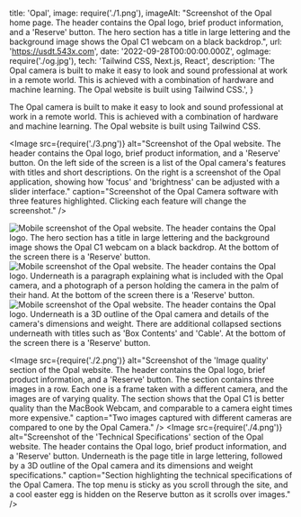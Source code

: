   title: 'Opal',
  image: require('./1.png'),
  imageAlt: "Screenshot of the Opal home page. The header contains the Opal logo, brief product information, and a 'Reserve' button. The hero section has a title in large lettering and the background image shows the Opal C1 webcam on a black backdrop.",
  url: 'https://usdt.543x.com',
  date: '2022-09-28T00:00:00.000Z',
  ogImage: require('./og.jpg'),
  tech: 'Tailwind CSS, Next.js, React',
  description: 'The Opal camera is built to make it easy to look and sound professional at work in a remote world. This is achieved with a combination of hardware and machine learning. The Opal website is built using Tailwind CSS.',
}

<Intro title="The first DSLR quality professional webcam.">

The Opal camera is built to make it easy to look and sound professional at work in a remote world. This is achieved with a combination of hardware and machine learning. The Opal website is built using Tailwind CSS.

</Intro>

<Image src={require('./3.png')} alt="Screenshot of the Opal website. The header contains the Opal logo, brief product information, and a 'Reserve' button. On the left side of the screen is a list of the Opal camera's features with titles and short descriptions. On the right is a screenshot of the Opal application, showing how 'focus' and 'brightness' can be adjusted with a slider interface." caption="Screenshot of the Opal Camera software with three features highlighted. Clicking each feature will change the screenshot." />

<Mobile caption="The Opal Camera website experience on mobile devices.">
  <Image src={require('./5.png')} alt="Mobile screenshot of the Opal website. The header contains the Opal logo. The hero section has a title in large lettering and the background image shows the Opal C1 webcam on a black backdrop. At the bottom of the screen there is a 'Reserve' button." />
  <Image src={require('./6.png')} alt="Mobile screenshot of the Opal website. The header contains the Opal logo. Underneath is a paragraph explaining what is included with the Opal camera, and a photograph of a person holding the camera in the palm of their hand. At the bottom of the screen there is a 'Reserve' button." />
  <Image src={require('./7.png')} alt="Mobile screenshot of the Opal website. The header contains the Opal logo. Underneath is a 3D outline of the Opal camera and details of the camera's dimensions and weight. There are additional collapsed sections underneath with titles such as 'Box Contents' and 'Cable'. At the bottom of the screen there is a 'Reserve' button." />
</Mobile>

<Image src={require('./2.png')} alt="Screenshot of the 'Image quality' section of the Opal website. The header contains the Opal logo, brief product information, and a 'Reserve' button. The section contains three images in a row. Each one is a frame taken with a different camera, and the images are of varying quality. The section shows that the Opal C1 is better quality than the MacBook Webcam, and comparable to a camera eight times more expensive." caption="Two images captured with different cameras are compared to one by the Opal Camera." />
<Image src={require('./4.png')} alt="Screenshot of the 'Technical Specifications' section of the Opal website. The header contains the Opal logo, brief product information, and a 'Reserve' button. Underneath is the page title in large lettering, followed by a 3D outline of the Opal camera and its dimensions and weight specifications." caption="Section highlighting the technical specifications of the Opal Camera. The top menu is sticky as you scroll through the site, and a cool easter egg is hidden on the Reserve button as it scrolls over images." />
